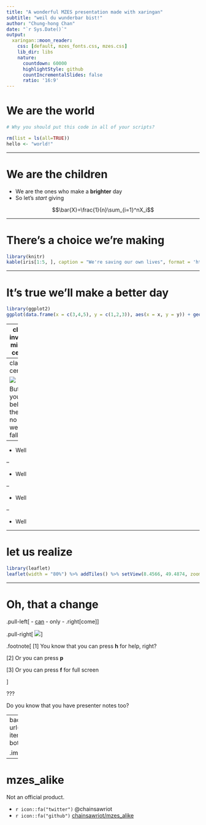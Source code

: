 ```yaml
---
title: "A wonderful MZES presentation made with xaringan"
subtitle: "weil du wunderbar bist!"
author: "Chung-hong Chan"
date: "`r Sys.Date()`"
output:
  xaringan::moon_reader:
    css: [default, mzes_fonts.css, mzes.css]
    lib_dir: libs
    nature:
      countdown: 60000
      highlightStyle: github
      countIncrementalSlides: false
      ratio: '16:9'
---
```


# We are the world

```r
# Why you should put this code in all of your scripts?

rm(list = ls(all=TRUE))
hello <- "world!"
```

---

# We are the children

* We are the ones who make a **brighter** day
* So let's *start* giving

$$\bar{X}=\frac{1}{n}\sum_{i=1}^nX_i$$

---

# There's a choice we're making

```r
library(knitr)
kable(iris[1:5, ], caption = "We're saving our own lives", format = 'html')
```

---

# It's true we'll make a better day

```r
library(ggplot2)
ggplot(data.frame(x = c(3,4,5), y = c(1,2,3)), aes(x = x, y = y)) + geom_point() + xlab("Just you") + ylab("and me.")
```

---
class: inverse, middle, center

# When you're down and out, there seems no hope at all

---
class: center

![](mzes_logo.png)

But if you just believe there's no way we can fall

---

* Well

--

* Well

--

* Well

--

* Well

---

#  let us realize

```r
library(leaflet)
leaflet(width = "80%") %>% addTiles() %>% setView(8.4566, 49.4874, zoom = 20)
```

---

# Oh, that a change 

.pull-left[
- [can](https://conjugator.reverso.net/conjugation-german-verb-k%C3%B6nnen.html)
- only
- .right[come]
]

.pull-right[
![](unima_logo.png)
]

.footnote[
[1] You know that you can press **h** for help, right?

[2] Or you can press **p**

[3] Or you can press **f** for full screen

]

???

Do you know that you have presenter notes too?

---
background-image: url(https://media1.tenor.com/images/28ee6748d1e75ed138a58dfda27a0469/tenor.gif?itemid=4855087)
background-position: center
background-size: cover
class: center, bottom

.imagelab[
When we stand together as one
]

---

# mzes_alike

Not an official product.

- `r icon::fa("twitter")` @chainsawriot 
- `r icon::fa("github")` [chainsawriot/mzes_alike](https://github.com/chainsawriot/mzes_alike)
